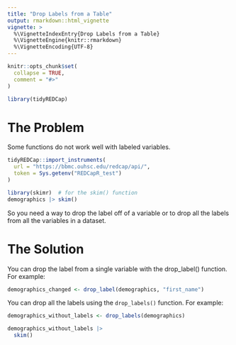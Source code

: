 ```yaml
---
title: "Drop Labels from a Table"
output: rmarkdown::html_vignette
vignette: >
  %\VignetteIndexEntry{Drop Labels from a Table}
  %\VignetteEngine{knitr::rmarkdown}
  %\VignetteEncoding{UTF-8}
---
```


```r
knitr::opts_chunk$set(
  collapse = TRUE,
  comment = "#>"
)
```

```r
library(tidyREDCap)
```

# The Problem

Some functions do not work well with labeled variables.  

```r
tidyREDCap::import_instruments(
  url = "https://bbmc.ouhsc.edu/redcap/api/",
  token = Sys.getenv("REDCapR_test")
)

library(skimr)  # for the skim() function
demographics |> skim()
```

So you need a way to drop the label off of a variable or to drop all the labels from all the variables in a dataset.

# The Solution

You can drop the label from a single variable with the drop_label() function.  For example:

```r
demographics_changed <- drop_label(demographics, "first_name")
```

You can drop all the labels using the `drop_labels()` function.  For example:

```r
demographics_without_labels <- drop_labels(demographics)

demographics_without_labels |> 
  skim()
```

